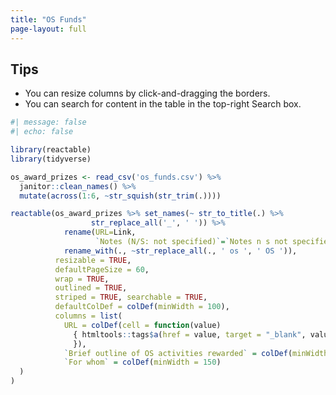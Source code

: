 ```yaml
---
title: "OS Funds"
page-layout: full
---
```


::: {.callout-tip}
## Tips

 - You can resize columns by click-and-dragging the borders.
 - You can search for content in the table in the top-right Search box.
:::

```r
#| message: false
#| echo: false

library(reactable)
library(tidyverse)

os_award_prizes <- read_csv('os_funds.csv') %>% 
  janitor::clean_names() %>% 
  mutate(across(1:6, ~str_squish(str_trim(.)))) 

reactable(os_award_prizes %>% set_names(~ str_to_title(.) %>%
                  str_replace_all('_', ' ')) %>% 
            rename(URL=Link, 
                   `Notes (N/S: not specified)`=`Notes n s not specified`) %>% 
            rename_with(., ~str_replace_all(., ' os ', ' OS ')), 
          resizable = TRUE,
          defaultPageSize = 60,
          wrap = TRUE,
          outlined = TRUE,
          striped = TRUE, searchable = TRUE,
          defaultColDef = colDef(minWidth = 100),
          columns = list(
            URL = colDef(cell = function(value) 
              { htmltools::tags$a(href = value, target = "_blank", value)
              }),
            `Brief outline of OS activities rewarded` = colDef(minWidth = 200),
            `For whom` = colDef(minWidth = 150)
  )
)
```


